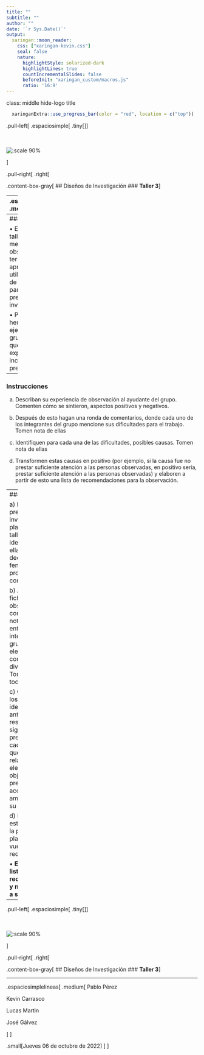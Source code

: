 ```yaml
---
title: ""
subtitle: ""  
author: ""
date: '`r Sys.Date()`'
output:
  xaringan::moon_reader:
    css: ["xaringan-kevin.css"]
    seal: false
    nature:
      highlightStyle: solarized-dark
      highlightLines: true
      countIncrementalSlides: false
      beforeInit: "xaringan_custom/macros.js"
      ratio: '16:9'
---
```


class: middle hide-logo title

```r
  xaringanExtra::use_progress_bar(color = "red", location = c("top"))
```

.pull-left[
.espaciosimple[
.tiny[]
]
<br>
<br>
<br>

![:scale 90%](images/facso.png)
<br>

]



.pull-right[
.right[

.content-box-gray[
## Diseños de Investigación
### **Taller 3**
]

----
.espaciosimplelineas[
.medium[
Pablo Pérez

Kevin Carrasco

Lucas Martin

José Gálvez

] 
]





.small[Jueves 06 de octubre de 2022]


]
]

---
### Taller 4

•	El objetivo de este taller es que puedan mejorar sus observaciones en terreno y que aprendan cómo utilizar los resultados de su observación para mejorar la pregunta de investigación

•	Para este taller hemos diseñado un ejercicio de carácter grupal donde tendrán que sistematizar sus experiencias e incorporarlas en la pregunta hecha

---
### Instrucciones

a)	Describan su experiencia de observación al ayudante del grupo. Comenten cómo se sintieron, aspectos positivos y negativos.

b)	Después de esto hagan una ronda de comentarios, donde cada uno de los integrantes del grupo mencione sus dificultades para el trabajo. Tomen nota de ellas

c)	Identifiquen para cada una de las dificultades, posibles causas. Tomen nota de ellas

d)	Transformen estas causas en positivo (por ejemplo, si la causa fue no prestar suficiente atención a las personas observadas, en positivo sería, prestar suficiente atención a las personas observadas) y elaboren a partir de esto una lista de recomendaciones para la observación.


---
### Taller 4

a)	Lean la pregunta de investigación planteada en el taller 3 e identifiquen en ella el objeto, es decir, sobre qué fenómeno se producirá conocimiento.

b)	A partir de la ficha de observación, comparen las notas de campo entre los distintos integrantes del grupo. ¿Qué elementos comunes y divergentes hay? Tomen nota de todos ellos.

c)	Considerando los elementos identificados anteriormente, respondan la siguiente pregunta para cada uno: ¿De qué forma se relaciona este elemento con el objeto de la pregunta? ¿La acota? ¿La amplia? ¿Cambia su dirección?

d)	Incorporen estos elementos a la pregunta planteada y vuelvan a redactarla.

•	**Entreguen listado de recomendaciones y nueva pregunta a su ayudante.**
---

.pull-left[
.espaciosimple[
.tiny[]
]
<br>
<br>
<br>

![:scale 90%](images/facso.png)
<br>

]



.pull-right[
.right[

.content-box-gray[
## Diseños de Investigación
### **Taller 3**
]

----
.espaciosimplelineas[
.medium[
Pablo Pérez

Kevin Carrasco

Lucas Martin

José Gálvez

] 
]

.small[Jueves 06 de octubre de 2022]
]
]